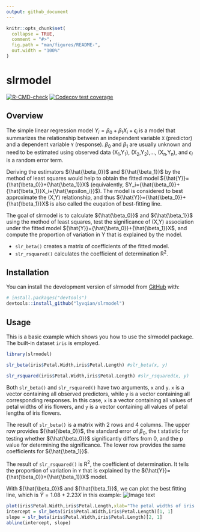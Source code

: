 ```yaml
---
output: github_document
---
```


<!-- README.md is generated from README.Rmd. Please edit that file -->

```r
knitr::opts_chunk$set(
  collapse = TRUE,
  comment = "#>",
  fig.path = "man/figures/README-",
  out.width = "100%"
)
```

# slrmodel

<!-- badges: start -->
[![R-CMD-check](https://github.com/lyvqian/slrmodel/actions/workflows/R-CMD-check.yaml/badge.svg)](https://github.com/lyvqian/slrmodel/actions/workflows/R-CMD-check.yaml)
[![Codecov test coverage](https://codecov.io/gh/lyvqian/slrmodel/branch/main/graph/badge.svg)](https://app.codecov.io/gh/lyvqian/slrmodel?branch=main)
<!-- badges: end -->

## Overview

The simple linear regression model $Y_i={\beta_0}+{\beta_1}X_i+{\epsilon_i}$ is a model that summarizes the relationship between an independent variable `X` (predictor) and a dependent variable `Y` (response). ${\beta_0}$ and ${\beta_1}$ are usually unknown and need to be estimated using observed data (X~1~,Y~1~), (X~2~,Y~2~),..., (X~n~,Y~n~), and ${\epsilon_i}$ is a random error term. 

Deriving the estimators ${\hat{\beta_0}}$ and ${\hat{\beta_1}}$ by the method of least squares would help to obtain the fitted model ${\hat{Y}}={\hat{\beta_0}}+{\hat{\beta_1}}X$ (equivalently, $Y_i={\hat{\beta_0}}+{\hat{\beta_1}}X_i+{\hat{\epsilon_i}}$). The model is considered to best approximate the (X,Y) relationship, and thus ${\hat{Y}}={\hat{\beta_0}}+{\hat{\beta_1}}X$ is also called the euqation of best-fitting line.

The goal of slrmodel is to calculate ${\hat{\beta_0}}$ and ${\hat{\beta_1}}$ using the method of least squares, test the significance of (X,Y) association under the fitted model ${\hat{Y}}={\hat{\beta_0}}+{\hat{\beta_1}}X$, and compute the proportion of variation in Y that is explained by the model. 

* `slr_beta()` creates a matrix of coefficients of the fitted model. 
* `slr_rsquared()` calculates the coefficient of determination R^2^.

## Installation

You can install the development version of slrmodel from [GitHub](https://github.com/) with:

``` r
# install.packages("devtools")
devtools::install_github("lyvqian/slrmodel")
```

## Usage

This is a basic example which shows you how to use the slrmodel package. The built-in dataset `iris` is employed.

```r
library(slrmodel)

slr_beta(iris$Petal.Width,iris$Petal.Length) #slr_beta(x, y)

slr_rsquared(iris$Petal.Width,iris$Petal.Length) #slr_rsquared(x, y)
```
Both `slr_beta()` and `slr_rsquared()` have two arguments, `x` and `y`. `x` is a vector containing all observed predictors, while `y` is a vector containing all corresponding responses. In this case, `x` is a vector containing all values of petal widths of iris flowers, and `y` is a vector containing all values of petal lengths of iris flowers.

The result of `slr_beta()` is a matrix with 2 rows and 4 columns. The upper row provides ${\hat{\beta_0}}$, the standard error of ${\beta_0}$, the t statistic for testing whether ${\hat{\beta_0}}$ significantly differs from 0, and the p value for determining the significance. The lower row provides the same coefficients for ${\hat{\beta_1}}$.

The result of `slr_rsquared()` is R^2^, the coefficient of determination. It tells the proportion of variation in `Y` that is explained by the ${\hat{Y}}={\hat{\beta_0}}+{\hat{\beta_1}}X$ model.

With ${\hat{\beta_0}}$ and ${\hat{\beta_1}}$, we can plot the best fitting line, which is ${\hat{Y}}=1.08+2.23X$ in this example: 
![Image text](https://github.com/lyvqian/slrmodel/raw/966ab6c6d02df3051a7209f65406d8c561e646f4/man/figures/README-unnamed-chunk-3-1.png)
```r
plot(iris$Petal.Width,iris$Petal.Length,xlab="The petal widths of iris flowers",ylab="The petal lengths of iris flowers")
intercept = slr_beta(iris$Petal.Width,iris$Petal.Length)[1, 1]
slope = slr_beta(iris$Petal.Width,iris$Petal.Length)[2, 1]
abline(intercept, slope)
```
